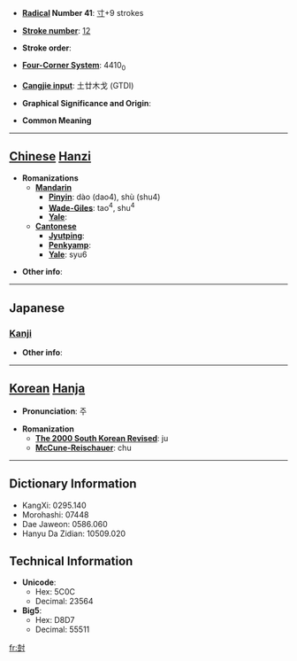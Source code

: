 * '''[[Wiktionary:Chinese radical index| Radical]] Number 41''': [[Wiktionary:Chinese radical index 寸|寸]]+9 strokes

* '''[[Wiktionary:Chinese total strokes index|Stroke number]]''': [[Wiktionary:Chinese total strokes index 12|12]]

* '''Stroke order''': 

* '''[[Wiktionary:Chinese four corner index|Four-Corner System]]''': 4410<sub>0</sub>

* '''[[Wiktionary:Chinese Cangjie index|Cangjie input]]''': 土廿木戈 (GTDI)

* '''Graphical Significance and Origin''': 

* '''Common Meaning'''

----

== [[Chinese]] [[Hanzi]] ==

* '''Romanizations'''
** '''[[Mandarin]]'''
*** '''[[Pinyin]]''': dào (dao4), shù (shu4)
*** '''[[Wade-Giles]]''': tao<sup>4</sup>, shu<sup>4</sup>
*** '''[[Yale]]''': 
** '''[[Cantonese]]'''
*** '''[[Jyutping]]''':
*** '''[[Penkyamp]]''': 
*** '''[[Yale]]''': syu6

* '''Other info''': 

----

==Japanese==
===[[Kanji]]===
{{kanji|on readings=[[しゅ]] (shu), [[じゅ]] (ju), [[ちゅ]] (chu), [[じう]] (jiu)
|kun readings=[[たてる]] (tateru), [[たつ]] (tatsu), [[わらは]] (waraha), [[しもべ]] (shimobe)
}}

* '''Other info''':  

----

== [[Korean]] [[Hanja]] ==

* '''Pronunciation''': 주

* '''Romanization'''
** '''[[The 2000 South Korean Revised Romanization|The 2000 South Korean Revised]]''': ju
** '''[[McCune-Reischauer]]''': chu

----

== Dictionary Information ==

* KangXi: 0295.140
* Morohashi: 07448
* Dae Jaweon: 0586.060
* Hanyu Da Zidian: 10509.020

== Technical Information ==

* '''Unicode''':
** Hex: 5C0C
** Decimal: 23564
* '''Big5''':
** Hex: D8D7
** Decimal: 55511

[[fr:尌]]